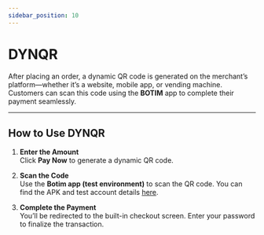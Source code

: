 ```yaml
---
sidebar_position: 10
---
```



# DYNQR

After placing an order, a dynamic QR code is generated on the merchant’s platform—whether it’s a website, mobile app, or vending machine. Customers can scan this code using the **BOTIM** app to complete their payment seamlessly.

---

## How to Use DYNQR

1. **Enter the Amount**  
   Click **Pay Now** to generate a dynamic QR code.

2. **Scan the Code**  
   Use the **Botim app (test environment)** to scan the QR code. You can find the APK and test account details [here](https://developers.botim.money/demos/testaccount).

3. **Complete the Payment**  
   You’ll be redirected to the built-in checkout screen. Enter your password to finalize the transaction.


<DynqrPayment/>




